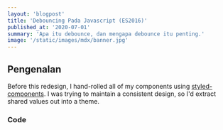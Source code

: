 ```yaml
---
layout: 'blogpost'
title: 'Debouncing Pada Javascript (ES2016)'
published_at: '2020-07-01'
summary: 'Apa itu debounce, dan mengapa debounce itu penting.'
image: '/static/images/mdx/banner.jpg'
---
```


## Pengenalan

Before this redesign, I hand-rolled all of my components using [styled-components](https://styled-components.com/).
I was trying to maintain a consistent design, so I'd extract shared values out into a theme.

### Code

